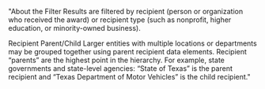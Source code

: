 
"About the Filter 
Results are filtered by <GlossaryLink term="recipient"/>recipient (person or organization who received the award) or <GlossaryLink term="recipientbusiness-types"/>recipient type (such as nonprofit, higher education, or minority-owned business). 

Recipient Parent/Child 
Larger entities with multiple locations or departments may be grouped together using parent recipient data elements. Recipient “parents” are the highest point in the hierarchy. For example, state governments and state-level agencies: “State of Texas” is the parent recipient and “Texas Department of Motor Vehicles” is the child recipient."
